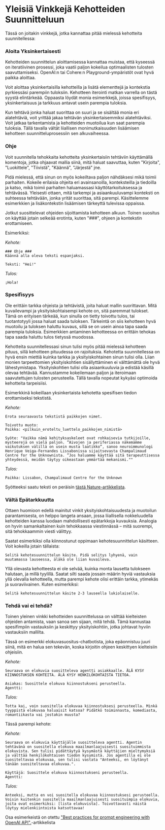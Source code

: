 # Yleisiä Vinkkejä Kehotteiden Suunnitteluun

Tässä on joitakin vinkkejä, jotka kannattaa pitää mielessä kehotteita suunnitellessa:


### Aloita Yksinkertaisesti
Kehotteiden suunnittelun aloittamisessa kannattaa muistaa, että kyseessä on iteratiivinen prosessi, joka vaatii paljon kokeilua optimaalisten tulosten saavuttamiseksi. OpenAI:n tai Cohere:n Playground-ympäristöt ovat hyvä paikka aloittaa.

Voit aloittaa yksinkertaisilla kehotteilla ja lisätä elementtejä ja kontekstia pyrkiessäsi parempiin tuloksiin. Kehotteen iterointi matkan varrella on tästä syystä elintärkeää. Oppaasta löydät monia esimerkkejä, joissa spesifisyys, yksinkertaisuus ja tarkkuus antavat usein parempia tuloksia.

Kun tehtävä jonka haluat suorittaa on suuri ja se sisältää monia eri alatehtäviä, voit yrittää jakaa tehtävän yksinkertaisemmiksi alatehtäviksi. Voit jatkaa tarkentamista ja kehotteiden muotoilua kun saat parempia tuloksia. Tällä tavalla vältät liiallisen monimutkaisuuden lisäämisen kehotteen suunnitteluprosessiin sen alkuvaiheessa.

### Ohje
Voit suunnitella tehokkaita kehotteita yksinkertaisiin tehtäviin käyttämällä komentoja, jotka ohjaavat mallia siinä, mitä haluat saavuttaa, kuten "Kirjoita", "Luokittele", "Tiivistä", "Käännä", "Järjestä" jne.

Pidä mielessä, että sinun on myös kokeiltava paljon nähdäksesi mikä toimii parhaiten. Kokeile erilaisia ohjeita eri avainsanoilla, konteksteilla ja tiedoilla ja katso, mikä toimii parhaiten haluamassasi käyttötarkoituksessa ja tehtävässä. Yleisesti ottaen, mitä tarkempi ja asiaankuuluvampi konteksti on suhteessa tehtävään, jonka yrität suorittaa, sitä parempi. Käsittelemme esimerkkien ja lisäkontekstin lisäämisen tärkeyttä tulevissa oppaissa.

Jotkut suosittelevat ohjeiden sijoittamista kehotteen alkuun. Toinen suositus on käyttää jotain selkeää erotinta, kuten "###", ohjeen ja kontekstin erottamiseen.

Esimerkiksi:

*Kehote:*
```
### Ohje ###
Käännä alla oleva teksti espanjaksi.

Teksti: "Hei!"
```

*Tulos:*
```
¡Hola!
```

### Spesifisyys
Ole erittäin tarkka ohjeista ja tehtävistä, joita haluat mallin suorittavan. Mitä kuvailevampi ja yksityiskohtaisempi kehote on, sitä paremmat tulokset. Tämä on erityisen tärkeää, kun sinulla on tietty toivottu tulos, tai tuotantotyyli jossa haluat saada tuloksen. Tärkeintä on siis kehotteen hyvä muotoilu ja tuloksen haluttu kuvaus, sillä se on usein ainoa tapa saada parempia tuloksia. Esimerkkien antaminen kehotteessa on erittäin tehokas tapa saada haluttu tulos tietyssä muodossa.

Kehotteita suunnitellessasi sinun tulisi myös pitää mielessä kehotteen pituus, sillä kehotteen pituudessa on rajoituksia. Kehotetta suunnitellessa on hyvä ensin miettiä kuinka tarkka ja yksityiskohtainen sinun tulisi olla. Liian monien tarpeettomien yksityiskohtien sisällyttäminen ei välttämättä ole hyvä lähestymistapa. Yksityiskohtien tulisi olla asiaankuuluvia ja edistää käsillä olevaa tehtävää. Kannustamme kokeilemaan paljon ja iteroimaan saavutettujen tulosten perusteella. Tällä tavalla nopeutat kykyäsi optimoida kehotteita tarpeisiisi.

Esimerkkinä kokeillaan yksinkertaista kehotetta spesifisen tiedon erottamiseksi tekstistä.

*Kehote:*
```
Erota seuraavasta tekstistä paikkojen nimet.

Toivottu muoto:
Paikka: <pilkuin_eroteltu_luettelo_paikkojen_nimistä>

Syöte: "Vaikka nämä kehityksaskeleet ovat rohkaisevia tutkijoille, mysteerejä on vielä paljon. ”Aivojen ja periferiassa näkemämme vaikutuksen välillä on usein musta laatikko”, sanoo neuroimmunologi Henrique Veiga-Fernandes Lissabonissa sijaitsevasta Champalimaud Centre for the Unknownista. ”Jos haluamme käyttää sitä terapeuttisessa yhteydessä, meidän täytyy oikeastaan ymmärtää mekanismi.""
```

*Tulos:*
```
Paikka: Lissabon, Champalimaud Centre for the Unknown
```

Syötteeksi saatu teksti on peräisin [tästä Nature-artikkelista](https://www.nature.com/articles/d41586-023-00509-z).

### Vältä Epätarkkuutta

Ottaen huomioon edellä mainitut vinkit yksityiskohtaisuudesta ja muotoilun parantamisesta, on helppo langeta ansaan, jossa liiallisella nokkeluudella kehotteiden kanssa luodaan mahdollisesti epätarkkoja kuvauksia. Analogia on hyvin samankaltainen kuin tehokkaassa viestinnässä – mitä suorempi, sitä tehokkaammin viesti välittyy.

Saatat esimerkiksi olla kiinnostunut oppimaan kehotesuunnittelun käsitteen. Voit kokeilla jotain tällaista:

```
Selitä kehotesuunnittelun käsite. Pidä selitys lyhyenä, vain muutamassa lauseessa, äläkä ole liian kuvaileva.
```

Yllä olevasta kehotteesta ei ole selvää, kuinka monta lausetta tulokseen halutaan, ja millä tyylillä. Saatat silti saada jossain määrin hyviä vastauksia yllä olevalla kehotteella, mutta parempi kehote olisi erittäin tarkka, ytimekäs ja suoraviivainen. Kuten esimerkiksi:

```
Selitä kehotesuunnittelun käsite 2-3 lauseella lukiolaiselle.
```

### Tehdä vai ei tehdä?
Toinen yleinen vinkki kehotteiden suunnittelussa on välttää kielteisten ohjeiden antamista, vaan sanoa sen sijaan, mitä tehdä. Tämä kannustaa spesifimpiin vastauksiin ja keskittyy yksityiskohtiin, jotka johtavat hyviin vastauksiin mallilta.

Tässä on esimerkki elokuvasuositus-chatbotista, joka epäonnistuu juuri siinä, mitä en halua sen tekevän, koska kirjoitin ohjeen keskittyen kielteisiin ohjeisiin.

*Kehote:*
```
Seuraava on elokuvia suositteleva agentti asiakkaalle. ÄLÄ KYSY KIINNOSTUKSEN KOHTEITA. ÄLÄ KYSY HENKILÖKOHTAISTA TIETOA.

Asiakas: Suosittele elokuva kiinnostukseni perusteella.
Agentti:
```

*Tulos:*
```
Totta kai, voin suositella elokuvaa kiinnostuksesi perusteella. Minkä tyyppistä elokuvaa haluaisit katsoa? Pidätkö toiminnasta, komediasta, romantiikasta vai jostakin muusta?
```

Tässä parempi kehote:

*Kehote:*
```
Seuraava on elokuvia käyttäjälle suositteleva agentti. Agentin tehtävänä on suositella elokuva maailmanlaajuisesti suosituimmista elokuvista. Sen tulisi pidättäytyä kysymästä käyttäjien mieltymyksiä ja välttää henkilökohtaisen tiedon kysymistä. Jos agentilla ei ole suositeltavaa elokuvaa, sen tulisi vastata "Anteeksi, en löytänyt tänään suositeltavaa elokuvaa.".

Käyttäjä: Suosittele elokuva kiinnostukseni perusteella.
Agentti:
```

*Tulos:*
```
Anteeksi, mutta en voi suositella elokuvaa kiinnostuksesi perusteella. Voisin kuitenkin suositella maailmanlaajuisesti suosituimpia elokuvia, joita ovat esimerkiksi: [lista elokuvista]. Toivottavasti näistä löytyy mielenkiintoista katsottavaa!
```

Osa esimerkeistä on otettu ["Best practices for prompt engineering with OpenAI API".](https://help.openai.com/en/articles/6654000-best-practices-for-prompt-engineering-with-openai-api)-artikkelista
